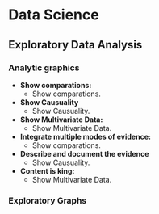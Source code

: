 # Data Science

## Exploratory Data Analysis
### Analytic graphics

* **Show comparations:**  
    + Show comparations.      
    
* **Show Causuality**  
    + Show Causuality.  
    
* **Show Multivariate Data:**  
    + Show Multivariate Data.  
    
* **Integrate multiple modes of evidence:**  
    + Show comparations.      
    
* **Describe and document the evidence**  
    + Show Causuality.  
    
* **Content is king:**  
    + Show Multivariate Data.  
    
    
### Exploratory Graphs  







